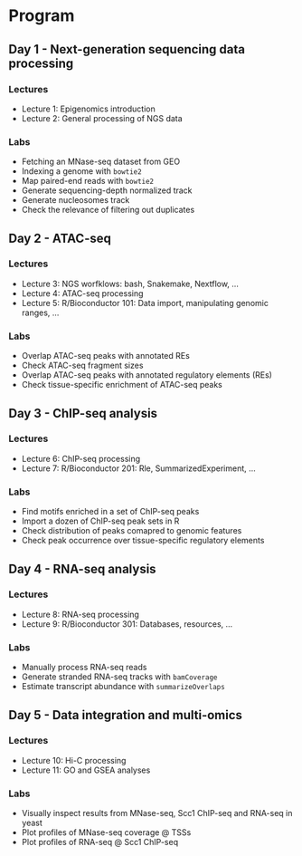 # Program {-}

## Day 1 - Next-generation sequencing data processing

### Lectures

* Lecture 1: Epigenomics introduction
* Lecture 2: General processing of NGS data

### Labs

- Fetching an MNase-seq dataset from GEO 
- Indexing a genome with `bowtie2`
- Map paired-end reads with `bowtie2`
- Generate sequencing-depth normalized track
- Generate nucleosomes track
- Check the relevance of filtering out duplicates

## Day 2 - ATAC-seq

### Lectures

* Lecture 3: NGS worfklows: bash, Snakemake, Nextflow, ...
* Lecture 4: ATAC-seq processing
* Lecture 5: R/Bioconductor 101: Data import, manipulating genomic ranges, ...

### Labs

- Overlap ATAC-seq peaks with annotated REs
- Check ATAC-seq fragment sizes
- Overlap ATAC-seq peaks with annotated regulatory elements (REs)
- Check tissue-specific enrichment of ATAC-seq peaks

## Day 3 - ChIP-seq analysis

### Lectures

* Lecture 6: ChIP-seq processing
* Lecture 7: R/Bioconductor 201: Rle, SummarizedExperiment, ...

### Labs

- Find motifs enriched in a set of ChIP-seq peaks
- Import a dozen of ChIP-seq peak sets in R
- Check distribution of peaks comapred to genomic features
- Check peak occurrence over tissue-specific regulatory elements

## Day 4 - RNA-seq analysis

### Lectures

* Lecture 8: RNA-seq processing
* Lecture 9: R/Bioconductor 301: Databases, resources, ...

### Labs

- Manually process RNA-seq reads
- Generate stranded RNA-seq tracks with `bamCoverage`
- Estimate transcript abundance with `summarizeOverlaps`

## Day 5 - Data integration and multi-omics

### Lectures

* Lecture 10: Hi-C processing
* Lecture 11: GO and GSEA analyses

### Labs

- Visually inspect results from MNase-seq, Scc1 ChIP-seq and RNA-seq in yeast
- Plot profiles of MNase-seq coverage @ TSSs
- Plot profiles of RNA-seq @ Scc1 ChIP-seq 
